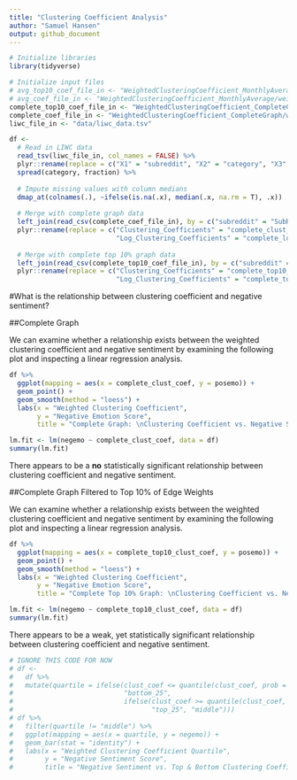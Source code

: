 ```yaml
---
title: "Clustering Coefficient Analysis"
author: "Samuel Hansen"
output: github_document
---
```

```r
# Initialize libraries 
library(tidyverse)

# Initialize input files
# avg_top10_coef_file_in <- "WeightedClusteringCoefficient_MonthlyAverageTop10/weightedClusteringCoefficients.csv"
# avg_coef_file_in <- "WeightedClusteringCoefficient_MonthlyAverage/weightedClusteringCoefficients.csv"
complete_top10_coef_file_in <- "WeightedClusteringCoefficient_CompleteGraphTop10/weightedClusteringCoefficients.csv"
complete_coef_file_in <- "WeightedClusteringCoefficient_CompleteGraph/weightedClusteringCoefficients.csv"
liwc_file_in <- "data/liwc_data.tsv"

df <-
  # Read in LIWC data 
  read_tsv(liwc_file_in, col_names = FALSE) %>%
  plyr::rename(replace = c("X1" = "subreddit", "X2" = "category", "X3" = "fraction")) %>%
  spread(category, fraction) %>%
  
  # Impute missing values with column medians 
  dmap_at(colnames(.), ~ifelse(is.na(.x), median(.x, na.rm = T), .x))  %>%
  
  # Merge with complete graph data 
  left_join(read_csv(complete_coef_file_in), by = c("subreddit" = "SubReddit_Name")) %>%
  plyr::rename(replace = c("Clustering_Coefficients" = "complete_clust_coef", 
                           "Log_Clustering_Coefficients" = "complete_log_clust_coef")) %>%
  
  # Merge with complete top 10% graph data 
  left_join(read_csv(complete_top10_coef_file_in), by = c("subreddit" = "SubReddit_Name")) %>%
  plyr::rename(replace = c("Clustering_Coefficients" = "complete_top10_clust_coef", 
                           "Log_Clustering_Coefficients" = "complete_top10_log_clust_coef"))
```

#What is the relationship between clustering coefficient and negative sentiment? 

##Complete Graph 

We can examine whether a relationship exists between the weighted clustering
coefficient and negative sentiment by examining the following plot and 
inspecting a linear regression analysis. 
```r
df %>%
  ggplot(mapping = aes(x = complete_clust_coef, y = posemo)) +
  geom_point() +
  geom_smooth(method = "loess") +
  labs(x = "Weighted Clustering Coefficient", 
       y = "Negative Emotion Score",
       title = "Complete Graph: \nClustering Coefficient vs. Negative Sentiment") 
```

```r
lm.fit <- lm(negemo ~ complete_clust_coef, data = df)
summary(lm.fit)
```

There appears to be a **no** statistically significant relationship
between clustering coefficient and negative sentiment. 

##Complete Graph Filtered to Top 10% of Edge Weights 

We can examine whether a relationship exists between the weighted clustering
coefficient and negative sentiment by examining the following plot and 
inspecting a linear regression analysis. 
```r
df %>%
  ggplot(mapping = aes(x = complete_top10_clust_coef, y = posemo)) +
  geom_point() +
  geom_smooth(method = "loess") +
  labs(x = "Weighted Clustering Coefficient", 
       y = "Negative Emotion Score",
       title = "Complete Top 10% Graph: \nClustering Coefficient vs. Negative Sentiment") 
```

```r
lm.fit <- lm(negemo ~ complete_top10_clust_coef, data = df)
summary(lm.fit)
```

There appears to be a weak, yet statistically significant relationship
between clustering coefficient and negative sentiment. 

```r
# IGNORE THIS CODE FOR NOW 
# df <-
#   df %>%
#   mutate(quartile = ifelse(clust_coef <= quantile(clust_coef, prob = .25, na.rm = T), 
#                            "bottom_25",
#                            ifelse(clust_coef >= quantile(clust_coef, prob = .75, na.rm = T), 
#                                   "top_25", "middle")))
# df %>%
#   filter(quartile != "middle") %>%
#   ggplot(mapping = aes(x = quartile, y = negemo)) +
#   geom_bar(stat = "identity") +
#   labs(x = "Weighted Clustering Coefficient Quartile",
#        y = "Negative Sentiment Score",
#        title = "Negative Sentiment vs. Top & Bottom Clustering Coefficient Quartiles")
```
